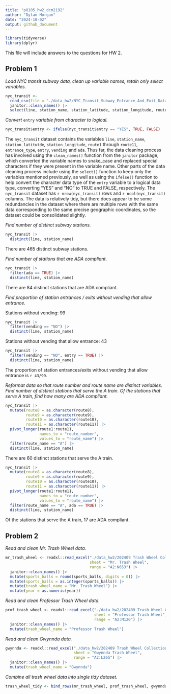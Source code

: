 ```yaml
---
title: "p8105_hw2_dcm2192"
author: "Dylan Morgan"
date: "2024-10-02"
output: github_document
---
```


```r
library(tidyverse)
library(dplyr)
```

This file will include answers to the questions for HW 2. 

## Problem 1

*Load NYC transit subway data, clean up variable names, retain only select variables.*
```r
nyc_transit <- 
  read_csv(file = "./data_hw2/NYC_Transit_Subway_Entrance_And_Exit_Data.csv") |> 
  janitor::clean_names() |> 
  select(line, station_name, station_latitude, station_longitude, route1, route2, route3, route4, route5, route6, route7, route8, route9, route10, route11, entrance_type, entry, vending, ada)
```

*Convert* `entry` *variable from character to logical.*
```r
nyc_transit$entry <- ifelse(nyc_transit$entry == "YES", TRUE, FALSE)
```

The `nyc_transit` dataset contains the variables `line`, `station_name`, `station_latitutde`, `station_longitude`, `route1` through `route11`, `entrance_type`, `entry`, `vending` and `ada`. Thus far, the data cleaning process has involved using the `clean_names()` function from the `janitor` package, which converted the variable names to snake_case and replaced special characters if they were present in the variable name. Other parts of the data cleaning process include using the `select()` function to keep only the variables mentioned previously, as well as using the `ifelse()` function to help convert the character data type of the `entry` variable to a logical data type, converting "YES" and "NO" to TRUE and FALSE, respectively. The `nyc_transit` dataset has `r nrow(nyc_transit)` rows and `r ncol(nyc_transit)` columns. The data is relatively tidy, but there does appear to be some redundancies in the dataset where there are multiple rows with the same data corresponding to the same precise geographic coordinates, so the dataset could be consolidated slightly. 

*Find number of distinct subway stations.*
```r
nyc_transit |> 
  distinct(line, station_name)
```

There are 465 distinct subway stations. 

*Find number of stations that are ADA compliant.*
```r
nyc_transit |> 
  filter(ada == TRUE) |> 
  distinct(line, station_name)
```

There are 84 distinct stations that are ADA compliant. 

*Find proportion of station entrances / exits without vending that allow entrance.*\

Stations without vending: 99
```r
nyc_transit |> 
  filter(vending == "NO") |> 
  distinct(line, station_name)
```

Stations without vending that allow entrance: 43
```r
nyc_transit |> 
  filter(vending == "NO", entry == TRUE) |> 
  distinct(line, station_name)
```

The proportion of station entrances/exits without vending that allow entrance is `r 43/99`. 

*Reformat data so that route number and route name are distinct variables. Find number of distinct stations that serve the A train. Of the stations that serve A train, find how many are ADA compliant.*
```r
nyc_transit |> 
  mutate(route8 = as.character(route8), 
         route9 = as.character(route9), 
         route10 = as.character(route10), 
         route11 = as.character(route11)) |> 
  pivot_longer(route1:route11, 
               names_to = "route_number", 
               values_to = "route_name") |> 
  filter(route_name == "A") |> 
  distinct(line, station_name)
```

There are 60 distinct stations that serve the A train. 

```r
nyc_transit |> 
  mutate(route8 = as.character(route8), 
         route9 = as.character(route9), 
         route10 = as.character(route10), 
         route11 = as.character(route11)) |> 
  pivot_longer(route1:route11, 
               names_to = "route_number", 
               values_to = "route_name") |> 
  filter(route_name == "A", ada == TRUE) |> 
  distinct(line, station_name)
```

Of the stations that serve the A train, 17 are ADA compliant.

## Problem 2
*Read and clean Mr. Trash Wheel data.*
```r
mr_trash_wheel <- readxl::read_excel("./data_hw2/202409 Trash Wheel Collection Data.xlsx", 
                                     sheet = "Mr. Trash Wheel", 
                                     range = "A2:N653") |> 
  janitor::clean_names() |> 
  mutate(sports_balls = round(sports_balls, digits = 0)) |> 
  mutate(sports_balls = as.integer(sports_balls)) |> 
  mutate(trash_wheel_name = "Mr. Trash Wheel") |> 
  mutate(year = as.numeric(year))
```

*Read and clean Professor Trash Wheel data.*
```r
prof_trash_wheel <- readxl::read_excel("./data_hw2/202409 Trash Wheel Collection Data.xlsx",
                                       sheet = "Professor Trash Wheel", 
                                       range = "A2:M120") |> 
  janitor::clean_names() |> 
  mutate(trash_wheel_name = "Professor Trash Wheel")
```

*Read and clean Gwynnda data.*
```r
gwynnda <- readxl::read_excel("./data_hw2/202409 Trash Wheel Collection Data.xlsx", 
                              sheet = "Gwynnda Trash Wheel", 
                              range = "A2:L265") |> 
  janitor::clean_names() |> 
  mutate(trash_wheel_name = "Gwynnda")
```

*Combine all trash wheel data into single tidy dataset.*
```r
trash_wheel_tidy <- bind_rows(mr_trash_wheel, prof_trash_wheel, gwynnda)
```




